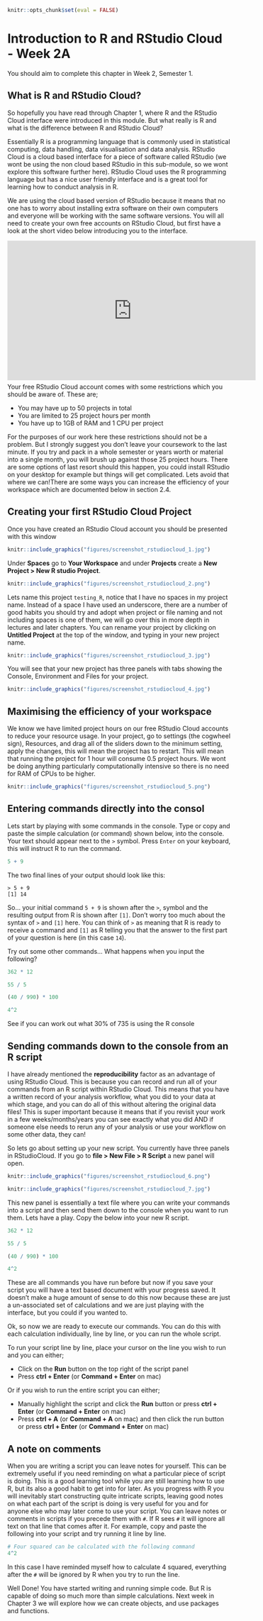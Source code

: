 ```r
knitr::opts_chunk$set(eval = FALSE)
```

# Introduction to R and RStudio Cloud - Week 2A

You should aim to complete this chapter in Week 2, Semester 1. 

## What is R and RStudio Cloud?

So hopefully you have read through Chapter 1, where R and the RStudio Cloud interface were introduced in this module. But what really is R and what is the difference between R and RStudio Cloud? 

Essentially R is a programming language that is commonly used in statistical computing, data handling, data visualisation and data analysis. RStudio Cloud is a cloud based interface for a piece of software called RStudio (we wont be using the non cloud based RStudio in this sub-module, so we wont explore this software further here). RStudio Cloud uses the R programming language but has a nice user friendly interface and is a great tool for learning how to conduct analysis in R. 

We are using the cloud based version of RStudio because it means that no one has to worry about installing extra software on their own computers and everyone will be working with the same software versions. You will all need to create your own free accounts on RStudio Cloud, but first have a look at the short video below introducing you to the interface. 

<div style="position:relative;height:0;padding-bottom:40%"><iframe width="560" height="315" src="https://www.youtube.com/embed/3l02OgYYb0I" title="Intro to RStudio Cloud" frameborder="0" allow="accelerometer; autoplay; clipboard-write; encrypted-media; gyroscope; picture-in-picture" allowfullscreen></iframe></div>

<p>

Now that you've watched the video, create your own Free RStudio Cloud account [here](https://login.rstudio.cloud/login?redirect=%2Foauth%2Fauthorize%3Fredirect_uri%3Dhttps%253A%252F%252Frstudio.cloud%252Flogin%26client_id%3Drstudio-cloud%26response_type%3Dcode%26show_auth%3D0%26show_login%3D1).

## A warning on managing your work flow

Your free RStudio Cloud account comes with some restrictions which you should be aware of. These are;

* You may have up to 50 projects in total
* You are limited to 25 project hours per month
* You have up to 1GB of RAM and 1 CPU per project

For the purposes of our work here these restrictions should not be a problem. But I strongly suggest you don't leave your coursework to the last minute. If you try and pack in a whole semester or years worth or material into a single month, you will brush up against those 25 project hours. There are some options of last resort should this happen, you could install RStudio on your desktop for example but things will get complicated. Lets avoid that where we can!There are some ways you can increase the efficiency of your workspace which are documented below in section 2.4.

## Creating your first RStudio Cloud Project

Once you have created an RStudio Cloud account you should be presented with this window

```r
knitr::include_graphics("figures/screenshot_rstudiocloud_1.jpg")
```

Under __Spaces__ go to __Your Workspace__ and under __Projects__ create a __New Project > New R studio Project__. 

```r
knitr::include_graphics("figures/screenshot_rstudiocloud_2.png")
```

Lets name this project `testing_R`, notice that I have no spaces in my project name. Instead of a space I have used an underscore, there are a number of good habits you should try and adopt when project or file naming and not including spaces is one of them, we will go over this in more depth in lectures and later chapters. You can rename your project by clicking on __Untitled Project__ at the top of the window, and typing in your new project name. 

```r
knitr::include_graphics("figures/screenshot_rstudiocloud_3.jpg")
```

You will see that your new project has three panels with tabs showing the Console, Environment and Files for your project. 

```r
knitr::include_graphics("figures/screenshot_rstudiocloud_4.jpg")
```

## Maximising the efficiency of your workspace

We know we have limited project hours on our free RStudio Cloud accounts to reduce your resource usage. In your project, go to settings (the cogwheel sign), Resources, and drag all of the sliders down to the minimum setting, apply the changes, this will mean the project has to restart. This will mean that running the project for 1 hour will consume 0.5 project hours. We wont be doing anything particularly computationally intensive so there is no need for RAM of CPUs to be higher. 

```r
knitr::include_graphics("figures/screenshot_rstudiocloud_5.png")
```
 
## Entering commands directly into the consol

Lets start by playing with some commands in the console. Type or copy and paste the simple calculation (or command) shown below, into the console. Your text should appear next to the `>` symbol. Press `Enter` on your keyboard, this will instruct R to run the command. 

```r
5 + 9
```

The two final lines of your output should look like this:

```
> 5 + 9
[1] 14
```

So... your initial command `5 + 9` is shown after the `>`, symbol and the resulting output from R is shown after `[1]`. Don't worry too much about the syntax of `>` and `[1]` here. You can think of `>` as meaning that R is ready to receive a command and `[1]` as R telling you that the answer to the first part of your question is here (in this case `14`). 

Try out some other commands... What happens when you input the following?

```r
362 * 12
```

```r
55 / 5
```

```r
(40 / 990) * 100
```

```r
4^2
```

See if you can work out what 30% of 735 is using the R console

## Sending commands down to the console from an R script

I have already mentioned the __reproducibility__ factor as an advantage of using RStudio Cloud. This is because you can record and run all of your commands from an R script within RStudio Cloud. This means that you have a written record of your analysis workflow, what you did to your data at which stage, and you can do all of this without altering the original data files! This is super important because it means that if you revisit your work in a few weeks/months/years you can see exactly what you did AND if someone else needs to rerun any of your analysis or use your workflow on some other data, they can! 

So lets go about setting up your new script. You currently have three panels in RStudioCloud. If you go to __file > New File > R Script__ a new panel will open.

```r
knitr::include_graphics("figures/screenshot_rstudiocloud_6.png")
```

```r
knitr::include_graphics("figures/screenshot_rstudiocloud_7.jpg")
```

This new panel is essentially a text file where you can write your commands into a script and then send them down to the console when you want to run them. Lets have a play. Copy the below into your new R script. 

```r
362 * 12

55 / 5

(40 / 990) * 100

4^2
```

These are all commands you have run before but now if you save your script you will have a text based document with your progress saved. It doesn't make a huge amount of sense to do this now because these are just a un-associated set of calculations and we are just playing with the interface, but you could if you wanted to. 

Ok, so now we are ready to execute our commands. You can do this with each calculation individually, line by line, or you can run the whole script. 

To run your script line by line, place your cursor on the line you wish to run and you can either;

* Click on the __Run__ button on the top right of the script panel
* Press __ctrl + Enter__ (or __Command + Enter__ on mac) 

Or if you wish to run the entire script you can either;

* Manually highlight the script and click the __Run__ button or press __ctrl + Enter__ (or __Command + Enter__ on mac) 
* Press __ctrl + A__ (or __Command + A__ on mac) and then click the run button or press __ctrl + Enter__ (or __Command + Enter__ on mac) 

## A note on comments

When you are writing a script you can leave notes for yourself. This can be extremely useful if you need reminding on what a particular piece of script is doing. This is a good learning tool while you are still learning how to use R, but its also a good habit to get into for later. As you progress with R you will inevitably start constructing quite intricate scripts, leaving good notes on what each part of the script is doing is very useful for you and for anyone else who may later come to use your script. You can leave notes or comments in scripts if you precede them with `#`. If R sees `#` it will ignore all text on that line that comes after it. For example, copy and paste the following into your script and try running it line by line.

```r
# Four squared can be calculated with the following command
4^2
```

In this case I have reminded myself how to calculate 4 squared, everything after the `#` will be ignored by R when you try to run the line. 

Well Done! You have started writing and running simple code. But R is capable of doing so much more than simple calculations. Next week in Chapter 3 we will explore how we can create objects, and use packages and functions.  
